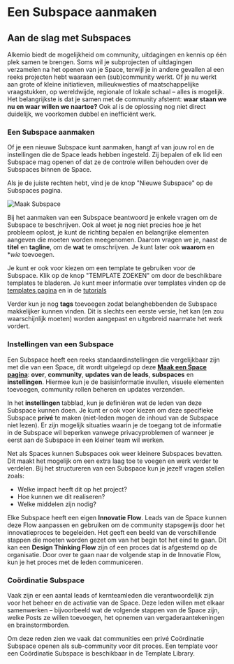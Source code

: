# Een Subspace aanmaken

## Aan de slag met Subspaces

Alkemio biedt de mogelijkheid om community, uitdagingen en kennis op één plek samen te brengen. 
Soms wil je subprojecten of uitdagingen verzamelen na het openen van je Space, terwijl je in andere gevallen al een reeks projecten hebt waaraan een (sub)community werkt. 
Of je nu werkt aan grote of kleine initiatieven, milieukwesties of maatschappelijke vraagstukken, op wereldwijde, regionale of lokale schaal – alles is mogelijk. 
Het belangrijkste is dat je samen met de community afstemt: **waar staan we nu en waar willen we naartoe?** Ook al is de oplossing nog niet direct duidelijk, we voorkomen dubbel en inefficiënt werk.

### Een Subspace aanmaken

Of je een nieuwe Subspace kunt aanmaken, hangt af van jouw rol en de instellingen die de Space leads hebben ingesteld. 
Zij bepalen of elk lid een Subspace mag openen of dat ze de controle willen behouden over de Subspaces binnen de Space.

Als je de juiste rechten hebt, vind je de knop "Nieuwe Subspace" op de Subspaces pagina. 

![Maak Subspace](/add-subspace.png)

Bij het aanmaken van een Subspace beantwoord je enkele vragen om de Subspace te beschrijven. 
Ook al weet je nog niet precies hoe je het probleem oplost, je kunt de richting bepalen en belangrijke elementen aangeven die moeten worden meegenomen. 
Daarom vragen we je, naast de **titel** en **tagline**, om de **wat** te omschrijven. Je kunt later ook **waarom** en \*_wie_ toevoegen. 

Je kunt er ook voor kiezen om een template te gebruiken voor de Subspace.
Klik op de knop "TEMPLATE ZOEKEN" om door de beschikbare templates te bladeren. 
Je kunt meer informatie over templates vinden op de [templates pagina](/features/templates) en in de [tutorials](/tutorials)

Verder kun je nog **tags** toevoegen zodat belanghebbenden de Subspace makkelijker kunnen vinden. 
Dit is slechts een eerste versie, het kan (en zou waarschijnlijk moeten) worden aangepast en uitgebreid naarmate het werk vordert.

### Instellingen van een Subspace

Een Subspace heeft een reeks standaardinstellingen die vergelijkbaar zijn met die van een Space, dit wordt uitgelegd op deze **[Maak een Space pagina](/getting-started/create-space)**: 
**over**, **community**, **updates van de leads**, **subspaces** en **instellingen**. 
Hiermee kun je de basisinformatie invullen, visuele elementen toevoegen, community rollen beheren en updates verzenden.

In het **instellingen** tabblad, kun je definiëren wat de leden van deze Subspace kunnen doen. 
Je kunt er ook voor kiezen om deze specifieke Subspace **privé** te maken (niet-leden mogen de inhoud van de Subspace niet lezen). 
Er zijn mogelijk situaties waarin je de toegang tot de informatie in de Subspace wil beperken vanwege privacyproblemen of wanneer je eerst aan de Subspace in een kleiner team wil werken.

Net als Spaces kunnen Subspaces ook weer kleinere Subspaces bevatten. 
Dit maakt het mogelijk om een extra laag toe te voegen en werk verder te verdelen. 
Bij het structureren van een Subspace kun je jezelf vragen stellen zoals: 

- Welke impact heeft dit op het project?
- Hoe kunnen we dit realiseren?
- Welke middelen zijn nodig?

Elke Subspace heeft een eigen **Innovatie Flow**. 
Leads van de Space kunnen deze Flow aanpassen en gebruiken om de community stapsgewijs door het innovatieproces te begeleiden. 
Het geeft een beeld van de verschillende stappen die moeten worden gezet om van het begin tot het eind te gaan. 
Dit kan een **Design Thinking Flow** zijn of een proces dat is afgestemd op de organisatie. 
Door over te gaan naar de volgende stap in de Innovatie Flow, kun je het proces met de leden communiceren.

### Coördinatie Subspace

Vaak zijn er een aantal leads of kernteamleden die verantwoordelijk zijn voor het beheer en de activatie van de Space. 
Deze leden willen met elkaar samenwerken – bijvoorbeeld wat de volgende stappen van de Space zijn, welke Posts ze willen toevoegen, het opnemen van vergaderaantekeningen en brainstormborden.

Om deze reden zien we vaak dat communities een privé Coördinatie Subspace openen als sub-community voor dit proces. 
Een template voor een Coördinatie Subspace is beschikbaar in de Template Library.

